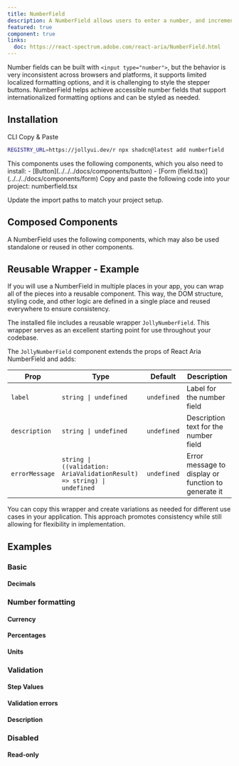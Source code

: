 ```yaml
---
title: NumberField
description: A NumberField allows users to enter a number, and increment or decrement the value using stepper buttons or the keyboard.
featured: true
component: true
links:
  doc: https://react-spectrum.adobe.com/react-aria/NumberField.html
---
```


Number fields can be built with `<input type="number">`, but the behavior is very inconsistent across browsers and platforms, it supports limited localized formatting options, and it is challenging to style the stepper buttons. NumberField helps achieve accessible number fields that support internationalized formatting options and can be styled as needed.

<ComponentPreview name="numberfield-demo" />

## Installation

<Tabs defaultValue="cli">

<TabsList>
  <TabsTrigger value="cli">CLI</TabsTrigger>
  <TabsTrigger value="manual">Copy & Paste</TabsTrigger>
</TabsList>

<TabsContent value="cli">

```bash
REGISTRY_URL=https://jollyui.dev/r npx shadcn@latest add numberfield
```

</TabsContent>

<TabsContent value="manual">

<Steps>
<Step>
  This components uses the following components, which you also need to install:
  - [Button](../../../docs/components/button)
  - [Form (field.tsx)](../../../docs/components/form)
</Step>
<Step>
  Copy and paste the following code into your project: numberfield.tsx
</Step>

<ComponentSource name="numberfield" />

<Step>Update the import paths to match your project setup.</Step>

</Steps>

</TabsContent>

</Tabs>

## Composed Components

A NumberField uses the following components, which may also be used standalone or reused in other components.

<ComponentCards>
  <ComponentCard component="label" />
  <ComponentCard component="input" />
  <ComponentCard component="button" />
</ComponentCards>

## Reusable Wrapper - Example

If you will use a NumberField in multiple places in your app, you can wrap all of the pieces into a reusable component. This way, the DOM structure, styling code, and other logic are defined in a single place and reused everywhere to ensure consistency.

The installed file includes a reusable wrapper `JollyNumberField`. This wrapper serves as an excellent starting point for use throughout your codebase.

<ComponentPreview name="numberfield-reusable" />

The `JollyNumberField` component extends the props of React Aria NumberField and adds:

| Prop           | Type                                                                    | Default     | Description                                         |
| -------------- | ----------------------------------------------------------------------- | ----------- | --------------------------------------------------- |
| `label`        | `string \| undefined`                                                   | `undefined` | Label for the number field                          |
| `description`  | `string \| undefined`                                                   | `undefined` | Description text for the number field               |
| `errorMessage` | `string \| ((validation: AriaValidationResult) => string) \| undefined` | `undefined` | Error message to display or function to generate it |

You can copy this wrapper and create variations as needed for different use cases in your application. This approach promotes consistency while still allowing for flexibility in implementation.

## Examples

### Basic

#### Decimals

<ComponentPreview name="numberfield-demo" />

### Number formatting

<ComponentPreview name="numberfield-formatting" />

#### Currency

<ComponentPreview name="numberfield-currency" />

#### Percentages

<ComponentPreview name="numberfield-percentages" />

#### Units

<ComponentPreview name="numberfield-units" />

### Validation

<ComponentPreview name="numberfield-validation" />

#### Step Values

<ComponentPreview name="numberfield-step-values" />

#### Validation errors

<ComponentPreview name="numberfield-validation-error" />

#### Description

<ComponentPreview name="numberfield-description" />

### Disabled

<ComponentPreview name="numberfield-disabled" />

#### Read-only

<ComponentPreview name="numberfield-readonly" />
